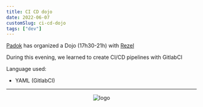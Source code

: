 ```yaml
---
title: CI CD dojo
date: 2022-06-07
customSlug: ci-cd-dojo
tags: ["dev"]
---
```


[Padok](https://www.padok.fr/) has organized a Dojo (17h30-21h) with [Rezel](https://rezel.net)

During this evening, we learned to create CI/CD pipelines with GitlabCI

Language used:

- YAML (GitlabCI)

---



<div style="text-align: center">
    <Image src={logo} alt="logo" height={100}/>
</div>

